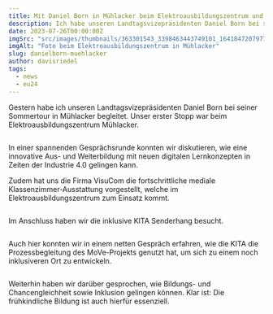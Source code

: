 ```yaml
---
title: Mit Daniel Born in Mühlacker beim Elektroausbildungszentrum und der inklusiven KITA Senderhang
description: Ich habe unseren Landtagsvizepräsidenten Daniel Born bei seiner Sommertour in Mühlacker zum Elektroausbildungszentrum und der inklusiven KITA Senderhang begleitet, um über die Zukunft der Bildung zu sprechen – von der KITA bis zur Ausbildung.
date: 2023-07-26T00:00:00Z
imgSrc: "src/images/thumbnails/363301543_3398463443749101_1641847207977793501_n.jpg"
imgAlt: "Foto beim Elektroausbildungszentrum in Mühlacker"
slug: danielborn-muehlacker
author: davisriedel
tags:
  - news
  - eu24
---
```


Gestern habe ich unseren Landtagsvizepräsidenten Daniel Born bei seiner Sommertour in Mühlacker begleitet. Unser erster Stopp war beim Elektroausbildungszentrum Mühlacker.

<Image src="/images/blog/daniel-born-sommertour/363035168_812028827146280_2855685080192415052_n.jpg" alt="" />

In einer spannenden Gesprächsrunde konnten wir diskutieren, wie eine innovative Aus- und Weiterbildung mit neuen digitalen Lernkonzepten in Zeiten der Industrie 4.0 gelingen kann.

Zudem hat uns die Firma VisuCom die fortschrittliche mediale Klassenzimmer-Ausstattung vorgestellt, welche im Elektroausbildungszentrum zum Einsatz kommt.

<Image src="/images/blog/daniel-born-sommertour/363321583_1906963149683201_4398852735873918876_n.jpg" alt="" />

Im Anschluss haben wir die inklusive KITA Senderhang besucht.

<Image src="/images/blog/daniel-born-sommertour/362295445_18359106487067062_5242639810673262292_n.jpg" alt="" />

Auch hier konnten wir in einem netten Gespräch erfahren, wie die KITA die Prozessbegleitung des MoVe-Projekts genutzt hat, um sich zu einem noch inklusiveren Ort zu entwickeln.

<Image src="/images/blog/daniel-born-sommertour/361893972_18359106553067062_3701954759886640204_n.jpg" alt="" />

Weiterhin haben wir darüber gesprochen, wie Bildungs- und Chancengleichheit sowie Inklusion gelingen können. Klar ist: Die frühkindliche Bildung ist auch hierfür essenziell.
